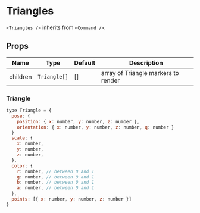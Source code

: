 
# Triangles

`<Triangles />` inherits from `<Command />`.

## Props

| Name     | Type         | Default | Description                         |
| -------- | ------------ | ------- | ----------------------------------- |
| children | `Triangle[]` | []      | array of Triangle markers to render |

### Triangle

```js
type Triangle = {
  pose: {
    position: { x: number, y: number, z: number },
    orientation: { x: number, y: number, z: number, q: number }
  }
  scale: {
    x: number,
    y: number,
    z: number,
  },
  color: {
    r: number, // between 0 and 1
    g: number, // between 0 and 1
    b: number, // between 0 and 1
    a: number, // between 0 and 1
  },
  points: [{ x: number, y: number, z: number }]
}
```

<Triangles />
